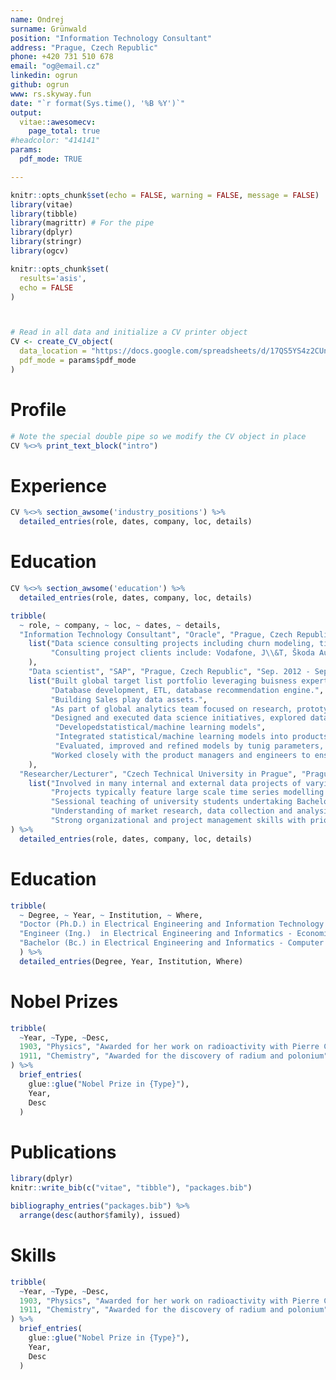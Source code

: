 ```yaml
---
name: Ondrej
surname: Grünwald
position: "Information Technology Consultant"
address: "Prague, Czech Republic"
phone: +420 731 510 678
email: "og@email.cz"
linkedin: ogrun
github: ogrun
www: rs.skyway.fun
date: "`r format(Sys.time(), '%B %Y')`"
output: 
  vitae::awesomecv:
    page_total: true
#headcolor: "414141"
params:
  pdf_mode: TRUE

---
```


```r
knitr::opts_chunk$set(echo = FALSE, warning = FALSE, message = FALSE)
library(vitae)
library(tibble)
library(magrittr) # For the pipe
library(dplyr)
library(stringr)
library(ogcv)

knitr::opts_chunk$set(
  results='asis', 
  echo = FALSE
)



# Read in all data and initialize a CV printer object
CV <- create_CV_object(
  data_location = "https://docs.google.com/spreadsheets/d/17QS5YS4z2CUniUukuaijEsuU3MMjXNHQrOH2wq7qq5k/edit?usp=sharing",  
  pdf_mode = params$pdf_mode
)

```



# Profile
<!-- Should reflect the job description -->

```r
# Note the special double pipe so we modify the CV object in place
CV %<>% print_text_block("intro") 
```


# Experience
<!-- Should reflect the job description -->

```r
CV %<>% section_awsome('industry_positions') %>% 
  detailed_entries(role, dates, company, loc, details)
```

# Education

<!-- Should reflect the job description -->

```r
CV %<>% section_awsome('education') %>% 
  detailed_entries(role, dates, company, loc, details)
```


```r

tribble(
  ~ role, ~ company, ~ loc, ~ dates, ~ details,
  "Information Technology Consultant", "Oracle", "Prague, Czech Republic", "Sep. 2017 - Present", 
    list("Data science consulting projects including churn modeling, time series forecasting, document classification, Computer Vision, NLP and AI tasks.","Database consulting projects mainly in Banking sector including ETL processes, database migration, Risk management datamart, Yield Curves Constructions, reports",
         "Consulting project clients include: Vodafone, J\\&T, Škoda Auto, Česká spořitelna, Job Air."
    ),
    "Data scientist", "SAP", "Prague, Czech Republic", "Sep. 2012 - Sep. 2017", 
    list("Built global target list portfolio leveraging buisness expertise and internal data sourcfes to address gaps in sales pipeline.",
         "Database development, ETL, database recommendation engine.",
         "Building Sales play data assets.",
         "As part of global analytics team focused on research, prototyping and development of data science and big data solutions.", 
         "Designed and executed data science initiatives, explored data sources, pre-processed historical data.", 
          "Developedstatistical/machine learning models",
          "Integrated statistical/machine learning models into products.",
          "Evaluated, improved and refined models by tunig parameters, adjusted data sources and model approaches to provide business value",
         "Worked closely with the product managers and engineers to ensure that models were used in in product or services."
    ),
  "Researcher/Lecturer", "Czech Technical University in Prague", "Prague, Czech Republic", "Oct. 2008 - 2014", 
    list("Involved in many internal and external data projects of varying size and complexity.", 
         "Projects typically feature large scale time series modelling or analysis, cross-sectional modelling and creating tools for improving workflows.", 
         "Sessional teaching of university students undertaking Bachelor's and Master's degrees. Specific classes are listed in 'Teaching experience'.",
         "Understanding of market research, data collection and analysis",
         "Strong organizational and project management skills with prior project management experience.")
) %>% 
  detailed_entries(role, dates, company, loc, details)
```


# Education

```r

tribble(
  ~ Degree, ~ Year, ~ Institution, ~ Where,
  "Doctor (Ph.D.) in Electrical Engineering and Information Technology - Mathematical Statistics and Modeling", "2008-14", "Czech Technical University in Prague", "Czech Republic",
  "Engineer (Ing.)  in Electrical Engineering and Informatics - Economics of Electrical Power Engeneering", "2006-08", "Czech Technical University in Prague", "Czech Republic",
  "Bachelor (Bc.) in Electrical Engineering and Informatics - Computer Science ", "2003-07", "Czech Technical University in Prague", "Czech Republic"
  ) %>% 
  detailed_entries(Degree, Year, Institution, Where)
```

# Nobel Prizes

```r
tribble(
  ~Year, ~Type, ~Desc,
  1903, "Physics", "Awarded for her work on radioactivity with Pierre Curie and Henri Becquerel",
  1911, "Chemistry", "Awarded for the discovery of radium and polonium"
) %>% 
  brief_entries(
    glue::glue("Nobel Prize in {Type}"),
    Year, 
    Desc
  )
```

# Publications

```r
library(dplyr)
knitr::write_bib(c("vitae", "tibble"), "packages.bib")

bibliography_entries("packages.bib") %>%
  arrange(desc(author$family), issued)
```

# Skills

```r
tribble(
  ~Year, ~Type, ~Desc,
  1903, "Physics", "Awarded for her work on radioactivity with Pierre Curie and Henri Becquerel",
  1911, "Chemistry", "Awarded for the discovery of radium and polonium"
) %>% 
  brief_entries(
    glue::glue("Nobel Prize in {Type}"),
    Year, 
    Desc
  )
```
